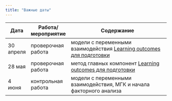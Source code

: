 ```yaml
---
title: "Важные даты"
---
```


Дата | Работа/мероприятие  | Содержание
-------- | -------- | --------------------------------------------------------
30 апреля | проверочная работа | модели с переменными взаимодействия <a href="tvims3_LO1.pdf" title=>Learning outcomes для подготовки</a>
28 мая | проверочная работа | метод главных компонент <a href="tvims3_LO2.pdf" title=>Learning outcomes для подготовки</a>
4 июня | контрольная работа | модели с переменными взаимодействия, МГК и начала факторного анализа

